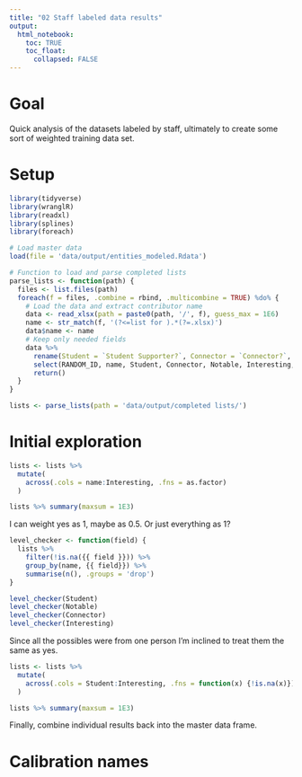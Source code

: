```yaml
---
title: "02 Staff labeled data results"
output:
  html_notebook:
    toc: TRUE
    toc_float:
      collapsed: FALSE
---
```


# Goal

Quick analysis of the datasets labeled by staff, ultimately to create some sort of weighted training data set.

# Setup

```r
library(tidyverse)
library(wranglR)
library(readxl)
library(splines)
library(foreach)
```

```r
# Load master data
load(file = 'data/output/entities_modeled.Rdata')
```

```r
# Function to load and parse completed lists
parse_lists <- function(path) {
  files <- list.files(path)
  foreach(f = files, .combine = rbind, .multicombine = TRUE) %do% {
    # Load the data and extract contributor name
    data <- read_xlsx(path = paste0(path, '/', f), guess_max = 1E6)
    name <- str_match(f, '(?<=list for ).*(?=.xlsx)')
    data$name <- name
    # Keep only needed fields
    data %>%
      rename(Student = `Student Supporter?`, Connector = `Connector?`, Notable = `Notable?`, Interesting = `Interesting career/story`) %>%
      select(RANDOM_ID, name, Student, Connector, Notable, Interesting, Notes) %>%
      return()
  }
}

lists <- parse_lists(path = 'data/output/completed lists/')
```

# Initial exploration

```r
lists <- lists %>%
  mutate(
    across(.cols = name:Interesting, .fns = as.factor)
  )

lists %>% summary(maxsum = 1E3)
```

I can weight yes as 1, maybe as 0.5. Or just everything as 1?

```r
level_checker <- function(field) {
  lists %>%
    filter(!is.na({{ field }})) %>%
    group_by(name, {{ field}}) %>%
    summarise(n(), .groups = 'drop')
}
```

```r
level_checker(Student)
level_checker(Notable)
level_checker(Connector)
level_checker(Interesting)
```

Since all the possibles were from one person I'm inclined to treat them the same as yes.

```r
lists <- lists %>%
  mutate(
    across(.cols = Student:Interesting, .fns = function(x) {!is.na(x)})
  )
```

```r
lists %>% summary(maxsum = 1E3)
```

Finally, combine individual results back into the master data frame.



# Calibration names